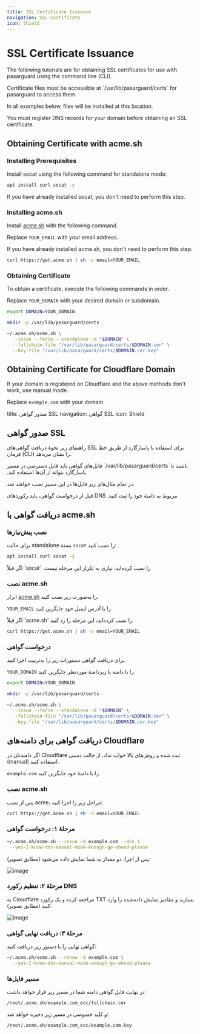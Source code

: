 ```yaml
---
title: SSL Certificate Issuance
navigation: SSL Certificate
icon: Shield
---
```


# SSL Certificate Issuance

The following tutorials are for obtaining SSL certificates for use with pasarguard using the command line (CLI).

<Callout type="warn">
Certificate files must be accessible at `/var/lib/pasarguard/certs` for pasarguard to access them.

In all examples below, files will be installed at this location.
</Callout>

<Callout type="warn">
You must register DNS records for your domain before obtaining an SSL certificate.
</Callout>

## Obtaining Certificate with acme.sh

### Installing Prerequisites

Install socat using the following command for standalone mode:

```bash
apt install curl socat -y
```

<Callout type="info">
If you have already installed socat, you don't need to perform this step.
</Callout>

### Installing acme.sh

Install [acme.sh](https://github.com/acmesh-official/acme.sh) with the following command.

Replace `YOUR_EMAIL` with your email address.

<Callout type="info">
If you have already installed acme.sh, you don't need to perform this step.
</Callout>

```bash
curl https://get.acme.sh | sh -s email=YOUR_EMAIL
```

### Obtaining Certificate

To obtain a certificate, execute the following commands in order.

Replace `YOUR_DOMAIN` with your desired domain or subdomain.

```bash
export DOMAIN=YOUR_DOMAIN

mkdir -p /var/lib/pasarguard/certs

~/.acme.sh/acme.sh \
  --issue --force --standalone -d "$DOMAIN" \
  --fullchain-file "/var/lib/pasarguard/certs/$DOMAIN.cer" \
  --key-file "/var/lib/pasarguard/certs/$DOMAIN.cer.key"
```

## Obtaining Certificate for Cloudflare Domain

If your domain is registered on Cloudflare and the above methods don't work, use manual mode.

Replace `example.com` with your domain.

title: صدور گواهی SSL
navigation: گواهی SSL
icon: Shield

## صدور گواهی SSL

راهنمای زیر نحوهٔ دریافت گواهی‌های SSL برای استفاده با پاسارگارد از طریق خط فرمان (CLI) را نشان می‌دهد.

<Callout type="warn">
فایل‌های گواهی باید قابل دسترسی در مسیر `/var/lib/pasarguard/certs` باشند تا پاسارگارد بتواند از آن‌ها استفاده کند.

در تمام مثال‌های زیر فایل‌ها در این مسیر نصب خواهند شد.
</Callout>

<Callout type="warn">
قبل از درخواست گواهی، باید رکوردهای DNS مربوط به دامنهٔ خود را ثبت کنید.
</Callout>

## دریافت گواهی با acme.sh

### نصب پیش‌نیازها

برای حالت standalone بستهٔ `socat` را نصب کنید:

```bash
apt install curl socat -y
```

<Callout type="info">
اگر قبلاً `socat` را نصب کرده‌اید، نیازی به تکرار این مرحله نیست.
</Callout>

### نصب acme.sh

ابزار [acme.sh](https://github.com/acmesh-official/acme.sh) را به‌صورت زیر نصب کنید.

`YOUR_EMAIL` را با آدرس ایمیل خود جایگزین کنید.

<Callout type="info">
اگر قبلاً `acme.sh` را نصب کرده‌اید، این مرحله را رد کنید.
</Callout>

```bash
curl https://get.acme.sh | sh -s email=YOUR_EMAIL
```

### درخواست گواهی

برای دریافت گواهی دستورات زیر را به‌ترتیب اجرا کنید.

`YOUR_DOMAIN` را با دامنه یا زیردامنهٔ موردنظر جایگزین کنید.

```bash
export DOMAIN=YOUR_DOMAIN

mkdir -p /var/lib/pasarguard/certs

~/.acme.sh/acme.sh \
  --issue --force --standalone -d "$DOMAIN" \
  --fullchain-file "/var/lib/pasarguard/certs/$DOMAIN.cer" \
  --key-file "/var/lib/pasarguard/certs/$DOMAIN.cer.key"
```

## دریافت گواهی برای دامنه‌های Cloudflare

اگر دامنه‌تان در Cloudflare ثبت شده و روش‌های بالا جواب نداد، از حالت دستی (manual) استفاده کنید.

`example.com` را با دامنهٔ خود جایگزین کنید.

### نصب acme.sh

پس از نصب acme، مراحل زیر را اجرا کنید:

```bash
curl https://get.acme.sh | sh -s email=YOUR_EMAIL
```

### مرحلهٔ ۱: درخواست گواهی

```bash
~/.acme.sh/acme.sh --issue -d example.com --dns \
 --yes-I-know-dns-manual-mode-enough-go-ahead-please
```

پس از اجرا، دو مقدار به شما نمایش داده می‌شود (مطابق تصویر):

![image](https://github.com/Gozargah/gozargah.github.io/assets/67644313/538c8341-fa77-4b06-96a4-73c29f3e0ded)

### مرحلهٔ ۲: تنظیم رکورد DNS

به Cloudflare مراجعه کرده و یک رکورد TXT بسازید و مقادیر نمایش داده‌شده را وارد کنید (مطابق تصویر):

![image](https://github.com/Gozargah/gozargah.github.io/assets/67644313/dad9c59a-da1f-440b-aa6e-ad524aff212a)

### مرحلهٔ ۳: دریافت نهایی گواهی

گواهی نهایی را با دستور زیر دریافت کنید:

```bash
~/.acme.sh/acme.sh --renew -d example.com \
  --yes-I-know-dns-manual-mode-enough-go-ahead-please
```

### مسیر فایل‌ها

در نهایت فایل گواهی دامنه شما در مسیر زیر قرار خواهد داشت:

```
/root/.acme.sh/example.com_ecc/fullchain.cer
```

و کلید خصوصی در مسیر زیر ذخیره خواهد شد:

```
/root/.acme.sh/example.com_ecc/example.com.key
```
